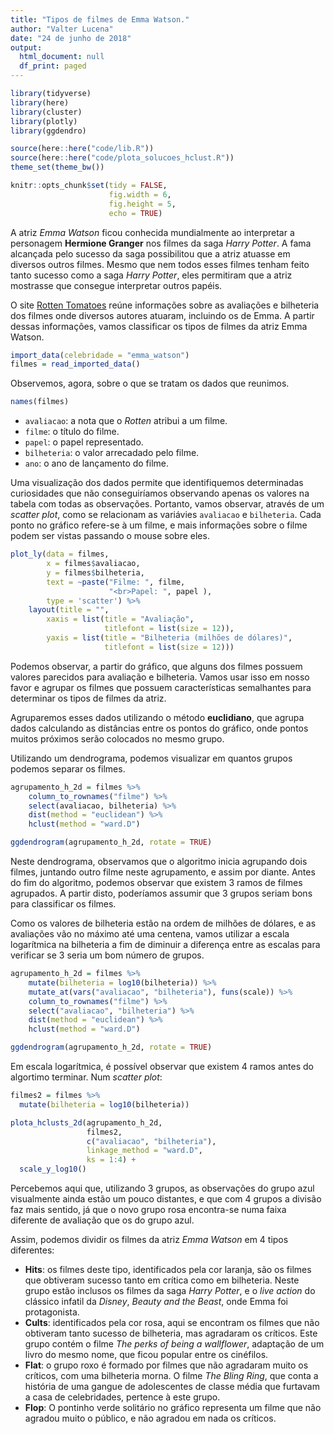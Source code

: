 ```yaml
---
title: "Tipos de filmes de Emma Watson."
author: "Valter Lucena"
date: "24 de junho de 2018"
output:
  html_document: null
  df_print: paged
---
```


```r
library(tidyverse)
library(here)
library(cluster)
library(plotly)
library(ggdendro)

source(here::here("code/lib.R"))
source(here::here("code/plota_solucoes_hclust.R"))
theme_set(theme_bw())

knitr::opts_chunk$set(tidy = FALSE,
                      fig.width = 6,
                      fig.height = 5,
                      echo = TRUE)
```


A atriz *Emma Watson* ficou conhecida mundialmente ao interpretar a personagem **Hermione Granger** nos filmes da saga *Harry Potter*. A fama alcançada pelo sucesso da saga possibilitou que a atriz atuasse em diversos outros filmes. Mesmo que nem todos esses filmes tenham feito tanto sucesso como a saga *Harry Potter*, eles permitiram que a atriz mostrasse que consegue interpretar outros papéis. 

O site 
[Rotten Tomatoes](https://www.rottentomatoes.com) reúne informações sobre as avaliações e bilheteria dos filmes onde diversos autores atuaram, incluindo os de Emma. A partir dessas informações, vamos classificar os tipos de filmes da atriz Emma Watson.

```r
import_data(celebridade = "emma_watson")
filmes = read_imported_data()
```

Observemos, agora, sobre o que se tratam os dados que reunimos.

```r
names(filmes)
```

* `avaliacao`: a nota que o *Rotten* atribui a um filme.
* `filme`: o título do filme.
* `papel`: o papel representado.
* `bilheteria`: o valor arrecadado pelo filme.
* `ano`: o ano de lançamento do filme.

Uma visualização dos dados permite que identifiquemos determinadas curiosidades que não conseguiríamos observando apenas os valores na tabela com todas as observações. Portanto, vamos observar, através de um *scatter plot*, como se relacionam as variávies `avaliacao` e `bilheteria`. Cada ponto no gráfico refere-se à um filme, e mais informações sobre o filme podem ser vistas passando o mouse sobre eles. 

```r
plot_ly(data = filmes,
        x = filmes$avaliacao,
        y = filmes$bilheteria,
        text = ~paste("Filme: ", filme,
                      "<br>Papel: ", papel ),
        type = 'scatter') %>% 
    layout(title = "",
        xaxis = list(title = "Avaliação",
                     titlefont = list(size = 12)),
        yaxis = list(title = "Bilheteria (milhões de dólares)",
                     titlefont = list(size = 12)))
```

Podemos observar, a partir do gráfico, que alguns dos filmes possuem valores parecidos para avaliação e bilheteria. Vamos usar isso em nosso favor e agrupar os filmes que possuem características semalhantes para determinar os tipos de filmes da atriz.

Agruparemos esses dados utilizando o método **euclidiano**, que agrupa dados calculando as distâncias entre os pontos do gráfico, onde pontos muitos próximos serão colocados no mesmo grupo.

Utilizando um dendrograma, podemos visualizar em quantos grupos podemos separar os filmes.

```r
agrupamento_h_2d = filmes %>% 
    column_to_rownames("filme") %>%
    select(avaliacao, bilheteria) %>%
    dist(method = "euclidean") %>% 
    hclust(method = "ward.D")

ggdendrogram(agrupamento_h_2d, rotate = TRUE)
```

Neste dendrograma, observamos que o algoritmo inicia agrupando dois filmes, juntando outro filme neste agrupamento, e assim por diante. Antes do fim do algoritmo, podemos observar que existem 3 ramos de filmes agrupados. A partir disto, poderíamos assumir que 3 grupos seriam bons para classificar os filmes.

Como os valores de bilheteria estão na ordem de milhões de dólares, e as avaliações vão no máximo até uma centena, vamos utilizar a escala logarítmica na bilheteria a fim de diminuir a diferença entre as escalas para verificar se 3 seria um bom número de grupos.

```r
agrupamento_h_2d = filmes %>% 
    mutate(bilheteria = log10(bilheteria)) %>% 
    mutate_at(vars("avaliacao", "bilheteria"), funs(scale)) %>% 
    column_to_rownames("filme") %>% 
    select("avaliacao", "bilheteria") %>% 
    dist(method = "euclidean") %>% 
    hclust(method = "ward.D")

ggdendrogram(agrupamento_h_2d, rotate = TRUE)
```

Em escala logarítmica, é possível observar que existem 4 ramos antes do algortimo terminar. Num *scatter plot*:

```r
filmes2 = filmes %>% 
  mutate(bilheteria = log10(bilheteria))

plota_hclusts_2d(agrupamento_h_2d, 
                 filmes2, 
                 c("avaliacao", "bilheteria"), 
                 linkage_method = "ward.D", 
                 ks = 1:4) + 
  scale_y_log10()
```

Percebemos aqui que, utilizando 3 grupos, as observações do grupo azul visualmente ainda estão um pouco distantes, e que com 4 grupos a divisão faz mais sentido, já que o novo grupo rosa encontra-se numa faixa diferente de avaliação que os do grupo azul. 

Assim, podemos dividir os filmes da atriz *Emma Watson* em 4 tipos diferentes:

* **Hits**: os filmes deste tipo, identificados pela cor laranja, são os filmes que obtiveram sucesso tanto em crítica como em bilheteria. Neste grupo estão inclusos os filmes da saga *Harry Potter*, e o *live action* do clássico infatil da *Disney*, *Beauty and the Beast*, onde Emma foi protagonista.
* **Cults**: identificados pela cor rosa, aqui se encontram os filmes que não obtiveram tanto sucesso de bilheteria, mas agradaram os críticos. Este grupo contém o filme *The perks of being a wallflower*, adaptação de um livro do mesmo nome, que ficou popular entre os cinéfilos.
* **Flat**: o grupo roxo é formado por filmes que não agradaram muito os críticos, com uma bilheteria morna. O filme *The Bling Ring*, que conta a história de uma gangue de adolescentes de classe média que furtavam a casa de celebridades, pertence à este grupo. 
* **Flop**: O pontinho verde solitário no gráfico representa um filme que não agradou muito o público, e não agradou em nada os críticos. 